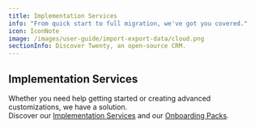 ```yaml
---
title: Implementation Services
info: "From quick start to full migration, we've got you covered."
icon: IconNote
image: /images/user-guide/import-export-data/cloud.png
sectionInfo: Discover Twenty, an open-source CRM.
---
```


## Implementation Services
Whether you need help getting started or creating advanced customizations, we have a solution.  
Discover our [Implementation Services](https://twenty.com/implementaion-services) and our [Onboarding Packs](https://twenty.com/onboarding-packages). 

<ArticleEditContent></ArticleEditContent>
